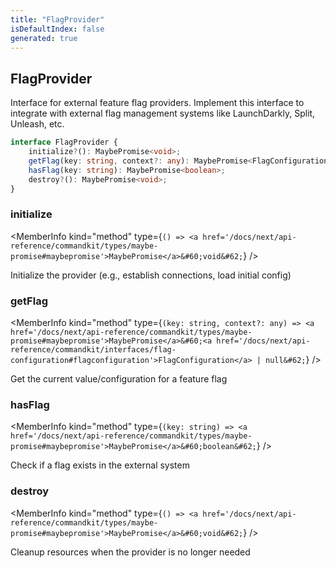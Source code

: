 ```yaml
---
title: "FlagProvider"
isDefaultIndex: false
generated: true
---
```



<!-- This file was generated from the CommandKit source. Do not modify. Instead, re-run the "docgen" script -->


## FlagProvider

<GenerationInfo sourceFile="packages/commandkit/src/flags/FlagProvider.ts" sourceLine="8" packageName="commandkit" />

Interface for external feature flag providers.
Implement this interface to integrate with external flag management systems
like LaunchDarkly, Split, Unleash, etc.

```ts title="Signature"
interface FlagProvider {
    initialize?(): MaybePromise<void>;
    getFlag(key: string, context?: any): MaybePromise<FlagConfiguration | null>;
    hasFlag(key: string): MaybePromise<boolean>;
    destroy?(): MaybePromise<void>;
}
```

<div className="members-wrapper">

### initialize

<MemberInfo kind="method" type={`() => <a href='/docs/next/api-reference/commandkit/types/maybe-promise#maybepromise'>MaybePromise</a>&#60;void&#62;`}   />

Initialize the provider (e.g., establish connections, load initial config)
### getFlag

<MemberInfo kind="method" type={`(key: string, context?: any) => <a href='/docs/next/api-reference/commandkit/types/maybe-promise#maybepromise'>MaybePromise</a>&#60;<a href='/docs/next/api-reference/commandkit/interfaces/flag-configuration#flagconfiguration'>FlagConfiguration</a> | null&#62;`}   />

Get the current value/configuration for a feature flag
### hasFlag

<MemberInfo kind="method" type={`(key: string) => <a href='/docs/next/api-reference/commandkit/types/maybe-promise#maybepromise'>MaybePromise</a>&#60;boolean&#62;`}   />

Check if a flag exists in the external system
### destroy

<MemberInfo kind="method" type={`() => <a href='/docs/next/api-reference/commandkit/types/maybe-promise#maybepromise'>MaybePromise</a>&#60;void&#62;`}   />

Cleanup resources when the provider is no longer needed


</div>
